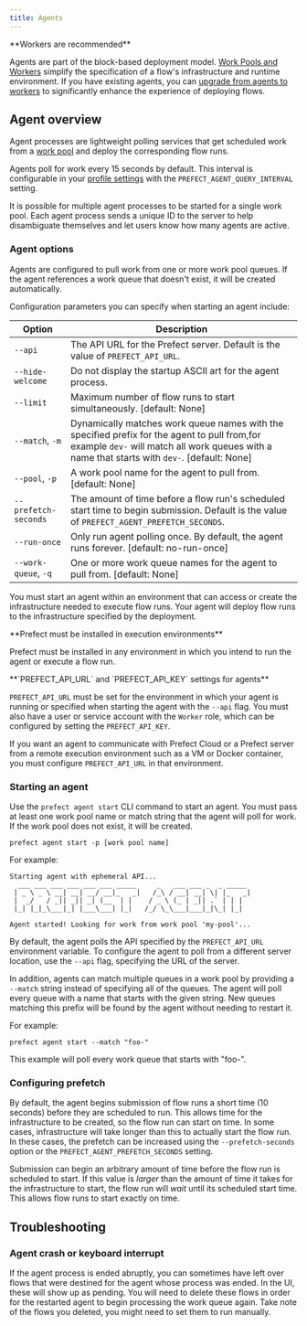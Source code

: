 ```yaml
---
title: Agents
---
```

<Warning>
**Workers are recommended**


Agents are part of the block-based deployment model. [Work Pools and Workers](https://docs.prefect.io/concepts/work-pools/) simplify the specification of a flow's infrastructure and runtime environment. If you have existing agents, you can [upgrade from agents to workers](https://docs.prefect.io/guides/upgrade-guide-agents-to-workers/) to significantly enhance the experience of deploying flows.
</Warning>

Agent overview
---------------------------------------------------

Agent processes are lightweight polling services that get scheduled work from a [work pool](#work-pool-overview) and deploy the corresponding flow runs.

Agents poll for work every 15 seconds by default. This interval is configurable in your [profile settings](https://docs.prefect.io/concepts/settings/) with the `PREFECT_AGENT_QUERY_INTERVAL` setting.

It is possible for multiple agent processes to be started for a single work pool. Each agent process sends a unique ID to the server to help disambiguate themselves and let users know how many agents are active.

### Agent options

Agents are configured to pull work from one or more work pool queues. If the agent references a work queue that doesn't exist, it will be created automatically.

Configuration parameters you can specify when starting an agent include:


| Option               | Description                                                                                                                                                                                  |
|----------------------|----------------------------------------------------------------------------------------------------------------------------------------------------------------------------------------------|
| `--api`              | The API URL for the Prefect server. Default is the value of `PREFECT_API_URL`.                                                                                                               |
| `--hide-welcome`     | Do not display the startup ASCII art for the agent process.                                                                                                                                  |
| `--limit`            | Maximum number of flow runs to start simultaneously. [default: None]                                                                                                                         |
| `--match`, `-m`      | Dynamically matches work queue names with the specified prefix for the agent to pull from,for example `dev-` will match all work queues with a name that starts with `dev-`. [default: None] |
| `--pool`, `-p`       | A work pool name for the agent to pull from. [default: None]                                                                                                                                 |
| `--prefetch-seconds` | The amount of time before a flow run's scheduled start time to begin submission. Default is the value of `PREFECT_AGENT_PREFETCH_SECONDS`.                                                   |
| `--run-once`         | Only run agent polling once. By default, the agent runs forever. [default: no-run-once]                                                                                                      |
| `--work-queue`, `-q` | One or more work queue names for the agent to pull from. [default: None]                                                                                                                     |



You must start an agent within an environment that can access or create the infrastructure needed to execute flow runs. Your agent will deploy flow runs to the infrastructure specified by the deployment.

<Tip>
**Prefect must be installed in execution environments**


Prefect must be installed in any environment in which you intend to run the agent or execute a flow run.
</Tip>

<Tip>
**`PREFECT_API_URL` and `PREFECT_API_KEY` settings for agents**

`PREFECT_API_URL` must be set for the environment in which your agent is running or specified when starting the agent with the `--api` flag. You must also have a user or service account with the `Worker` role, which can be configured by setting the `PREFECT_API_KEY`.

If you want an agent to communicate with Prefect Cloud or a Prefect server from a remote execution environment such as a VM or Docker container, you must configure `PREFECT_API_URL` in that environment.
</Tip>

### Starting an agent

Use the `prefect agent start` CLI command to start an agent. You must pass at least one work pool name or match string that the agent will poll for work. If the work pool does not exist, it will be created.

```
prefect agent start -p [work pool name]

```


For example:

```
Starting agent with ephemeral API...
  ___ ___ ___ ___ ___ ___ _____     _   ___ ___ _  _ _____
 | _ \ _ \ __| __| __/ __|_   _|   /_\ / __| __| \| |_   _|
 |  _/   / _|| _|| _| (__  | |    / _ \ (_ | _|| .` | | |
 |_| |_|_\___|_| |___\___| |_|   /_/ \_\___|___|_|\_| |_|

Agent started! Looking for work from work pool 'my-pool'...

```


By default, the agent polls the API specified by the `PREFECT_API_URL` environment variable. To configure the agent to poll from a different server location, use the `--api` flag, specifying the URL of the server.

In addition, agents can match multiple queues in a work pool by providing a `--match` string instead of specifying all of the queues. The agent will poll every queue with a name that starts with the given string. New queues matching this prefix will be found by the agent without needing to restart it.

For example:

```
prefect agent start --match "foo-"

```


This example will poll every work queue that starts with "foo-".

### Configuring prefetch

By default, the agent begins submission of flow runs a short time (10 seconds) before they are scheduled to run. This allows time for the infrastructure to be created, so the flow run can start on time. In some cases, infrastructure will take longer than this to actually start the flow run. In these cases, the prefetch can be increased using the `--prefetch-seconds` option or the `PREFECT_AGENT_PREFETCH_SECONDS` setting.

Submission can begin an arbitrary amount of time before the flow run is scheduled to start. If this value is _larger_ than the amount of time it takes for the infrastructure to start, the flow run will _wait_ until its scheduled start time. This allows flow runs to start exactly on time.

Troubleshooting
-----------------------------------------------------

### Agent crash or keyboard interrupt

If the agent process is ended abruptly, you can sometimes have left over flows that were destined for the agent whose process was ended. In the UI, these will show up as pending. You will need to delete these flows in order for the restarted agent to begin processing the work queue again. Take note of the flows you deleted, you might need to set them to run manually.